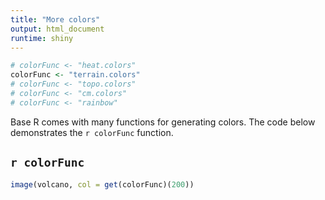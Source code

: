 ```yaml
---
title: "More colors"
output: html_document
runtime: shiny
---
```


```r

# colorFunc <- "heat.colors"
colorFunc <- "terrain.colors"
# colorFunc <- "topo.colors"
# colorFunc <- "cm.colors"
# colorFunc <- "rainbow"
```

Base R comes with many functions for generating colors. The code below demonstrates the `r colorFunc` function. 

## `r colorFunc`

```r
image(volcano, col = get(colorFunc)(200))
```
